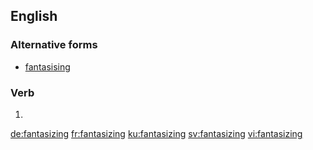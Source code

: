 ==English==

===Alternative forms===
* [[fantasising]]
===Verb===
{{head|en|present participle}}

# {{present participle of|fantasize|lang=en}}

[[de:fantasizing]]
[[fr:fantasizing]]
[[ku:fantasizing]]
[[sv:fantasizing]]
[[vi:fantasizing]]